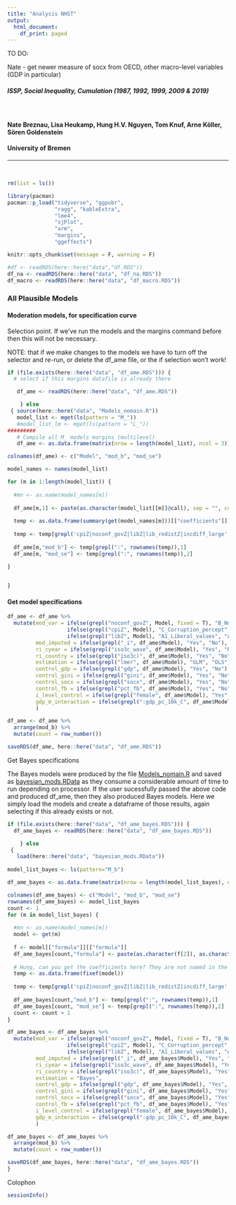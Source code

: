 ```yaml
---
title: "Analysis NHST"
output:
  html_document:
    df_print: paged
---
```


TO DO:

Nate - get newer measure of socx from OECD, other macro-level variables (GDP in particular)


##### ISSP, Social Inequality, Cumulation (1987, 1992, 1999, 2009 & 2019)

$~$
$~$

#### **Nate Breznau, Lisa Heukamp, Hung H.V. Nguyen, Tom Knuf, Arne Köller, Sören Goldenstein**
#### **University of Bremen**

_____________________________________________________________________________

$~$
$~$




```r
rm(list = ls())
```


```r
library(pacman)
pacman::p_load("tidyverse", "ggpubr", 
               "ragg", "kableExtra", 
               "lme4", 
               "sjPlot",
               "arm",
               "margins",
               "ggeffects")

knitr::opts_chunk$set(message = F, warning = F)

```


```r
#df <- readRDS(here::here("data","df.RDS"))
df_na <- readRDS(here::here("data", "df_na.RDS"))
df_macro <- readRDS(here::here("data", "df_macro.RDS"))

```


### All Plausible Models

#### Moderation models, for specification curve

Selection point. If we've run the models and the margins command before then this will not be necessary. 

NOTE: that if we make changes to the models we have to turn off the selector and re-run, or delete the df_ame file, or the if selection won't work!

```r
if (file.exists(here::here("data", "df_ame.RDS"))) { 
  # select if this margins datafile is already there

   df_ame <- readRDS(here::here("data", "df_ame.RDS"))

    } else 
 { source(here::here("data", "Models_nomain.R"))
   model_list <- mget(ls(pattern = "M_"))
   #model_list_lm <- mget(ls(pattern = "L_"))
#########
   # Compile all M_ models margins (multilevel)   
   df_ame <- as.data.frame(matrix(nrow = length(model_list), ncol = 3))

colnames(df_ame) <- c("Model", "mod_b", "mod_se")

model_names <- names(model_list)

for (m in 1:length(model_list)) {
  
  #mn <- as.name(model_names[m])
  
  df_ame[m,1] <- paste(as.character(model_list[[m]]@call), sep = "", collapse = "")
  
  temp <- as.data.frame(summary(get(model_names[m]))[["coefficients"]])
  
  temp <- temp[grepl('cpiZ|noconf_govZ|libZ|lib_redistZ|incdiff_large', rownames(temp)), 1:2]
  
  df_ame[m,"mod_b"] <- temp[grepl(":", rownames(temp)),1]
  df_ame[m, "mod_se"] <- temp[grepl(":", rownames(temp)),2]
  
}


}
```

#### Get model specifications

```r
df_ame <- df_ame %>%
  mutate(mod_var = ifelse(grepl("noconf_govZ", Model, fixed = T), "B_No_confidence", 
                   ifelse(grepl("cpiZ", Model), "C_Corruption_percept",
                   ifelse(grepl("libZ", Model), "A1_Liberal_values", "A2_Liberal_values"))),
         mod_imputed = ifelse(grepl("_i", df_ame$Model), "Yes", "No"),
         ri_cyear = ifelse(grepl("iso3c_wave", df_ame$Model), "Yes", "No"),
         ri_country = ifelse(grepl("iso3c)", df_ame$Model), "Yes", "No"),
         estimation = ifelse(grepl("lmer", df_ame$Model), "GLM", "OLS"),
         control_gdp = ifelse(grepl("gdp", df_ame$Model), "Yes", "No"),
         control_gini = ifelse(grepl("gini", df_ame$Model), "Yes", "No"),
         control_socx = ifelse(grepl("socx", df_ame$Model), "Yes", "No"),
         control_fb = ifelse(grepl("pct_fb", df_ame$Model), "Yes", "No"),
         i_level_control = ifelse(grepl("female", df_ame$Model), "Yes", "No"),
         gdp_m_interaction = ifelse(grepl(":gdp_pc_10k_C", df_ame$Model), "Yes", "No")
         )

df_ame <- df_ame %>%
  arrange(mod_b) %>%
  mutate(count = row_number())

saveRDS(df_ame, here::here("data", "df_ame.RDS"))

```

Get Bayes specifications

The Bayes models were produced by the file [Models_nomain.R](../data/Models_nomain.R) and saved as [bayesian_mods.RData](../data/bayesian_mods.RData) as they consume a considerable amount of time to run depending on processor. If the user sucessfully passed the above code and produced df_ame, then they also produced Bayes models. Here we simply load the models and create a dataframe of those results, again selecting if this already exists or not.
```r

if (file.exists(here::here("data", "df_ame_bayes.RDS"))) { 
  df_ame_bayes <- readRDS(here::here("data", "df_ame_bayes.RDS"))

    } else 
 { 
   load(here::here("data", "bayesian_mods.RData"))
   
model_list_bayes <- ls(pattern="M_b")

df_ame_bayes <- as.data.frame(matrix(nrow = length(model_list_bayes), ncol = 3))

colnames(df_ame_bayes) <- c("Model", "mod_b", "mod_se")
rownames(df_ame_bayes) <- model_list_bayes
count <- 1
for (m in model_list_bayes) {
  
  #mn <- as.name(model_names[m])
  model <- get(m)
  
  f <- model[["formula"]][["formula"]]
  df_ame_bayes[count,"formula"] <- paste(as.character(f[2]), as.character(f[1]), as.character(f[3]))
 
  # Hung, can you get the coefficients here? They are not named in the summary object as far as I can tell... 
  temp <- as.data.frame(fixef(model))
  
  temp <- temp[grepl('cpiZ|noconf_govZ|libZ|lib_redistZ|incdiff_large', rownames(temp)), 1:2]
  
  df_ame_bayes[count,"mod_b"] <- temp[grepl(":", rownames(temp)),1]
  df_ame_bayes[count, "mod_se"] <- temp[grepl(":", rownames(temp)),2]
  count <- count + 1
}

df_ame_bayes <- df_ame_bayes %>%
  mutate(mod_var = ifelse(grepl("noconf_govZ", Model, fixed = T), "B_No_confidence", 
                   ifelse(grepl("cpiZ", Model), "C_Corruption_percept",
                   ifelse(grepl("libZ", Model), "A1_Liberal_values", "A2_Liberal_values"))),
         mod_imputed = ifelse(grepl("_i", df_ame_bayes$Model), "Yes", "No"),
         ri_cyear = ifelse(grepl("iso3c_wave", df_ame_bayes$Model), "Yes", "No"),
         ri_country = ifelse(grepl("iso3c)", df_ame_bayes$Model), "Yes", "No"),
         estimation = "Bayes",
         control_gdp = ifelse(grepl("gdp", df_ame_bayes$Model), "Yes", "No"),
         control_gini = ifelse(grepl("gini", df_ame_bayes$Model), "Yes", "No"),
         control_socx = ifelse(grepl("socx", df_ame_bayes$Model), "Yes", "No"),
         control_fb = ifelse(grepl("pct_fb", df_ame_bayes$Model), "Yes", "No"),
         i_level_control = ifelse(grepl("female", df_ame_bayes$Model), "Yes", "No"),
         gdp_m_interaction = ifelse(grepl(":gdp_pc_10k_C", df_ame_bayes$Model), "Yes", "No")
         )

df_ame_bayes <- df_ame_bayes %>%
  arrange(mod_b) %>%
  mutate(count = row_number())

saveRDS(df_ame_bayes, here::here("data", "df_ame_bayes.RDS"))
}

```




Colophon

```r
sessionInfo()
```